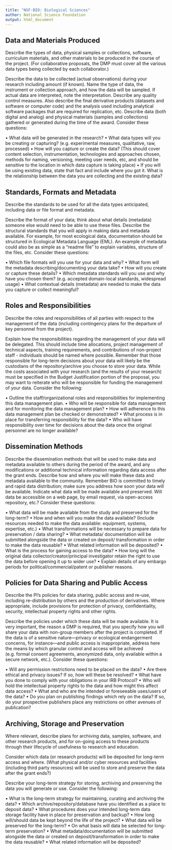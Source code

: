 ```yaml
---
title: "NSF-BIO: Biological Sciences"
author: National Science Foundation
output: html_document
---
```


## Data and Materials Produced

Describe the types of data, physical samples or collections, software, curriculum materials, and other materials to be produced in the course of the project. (For collaborative proposals, the DMP must cover all the various data types being collected by each collaborator.)

Describe the data to be collected (actual observations) during your research including amount (if known). Name the type of data, the instrument or collection approach, and how the data will be sampled. If actual data are interpreted, note the interpretation. Describe any quality control measures. Also describe the final derivative products (datasets and software or computer code) and the analysis used including analytical software packages that are required for replication, etc. Describe data (both digital and analog) and physical materials (samples and collections) gathered or generated during the time of the award. Consider these questions:

•	What data will be generated in the research?
•	What data types will you be creating or capturing? (e.g. experimental measures, qualitative, raw, processed)
•	How will you capture or create the data? (This should cover content selection, instrumentation, technologies and approaches chosen, methods for naming, versioning, meeting user needs, etc, and should be sensitive to the location in which data capture is taking place)
•	If you will be using existing data, state that fact and include where you got it. What is the relationship between the data you are collecting and the existing data?

## Standards, Formats and Metadata

Describe the standards to be used for all the data types anticipated, including data or file format and metadata.

Describe the format of your data; think about what details (metadata) someone else would need to be able to use these files. Describe the structural standards that you will apply in making data and metadata available. For example, for most ecological data, documentation should be structured in Ecological Metadata Language (EML). An example of metadata could also be as simple as a "readme file" to explain variables, structure of the files, etc. Consider these questions:

•	Which file formats will you use for your data and why?
•	What form will the metadata describing/documenting your data take?
•	How will you create or capture these details?
•	Which metadata standards will you use and why have you chosen them? (e.g. accepted domain-local standards, widespread usage)
•	What contextual details (metadata) are needed to make the data you capture or collect meaningful?

## Roles and Responsibilities

Describe the roles and responsibilities of all parties with respect to the management of the data (including contingency plans for the departure of key personnel from the project).

Explain how the responsibilities regarding the management of your data will be delegated. This should include time allocations, project management of technical aspects, training requirements, and contributions of non-project staff - individuals should be named where possible. Remember that those responsible for long-term decisions about your data will likely be the custodians of the repository/archive you choose to store your data. While the costs associated with your research (and the results of your research) must be specified in the Budget Justification portion of the proposal, you may want to reiterate who will be responsible for funding the management of your data. Consider the following:

•	Outline the staff/organizational roles and responsibilities for implementing this data management plan.
•	Who will be responsible for data management and for monitoring the data management plan?
•	How will adherence to this data management plan be checked or demonstrated?
•	What process is in place for transferring responsibility for the data?
•	Who will have responsibility over time for decisions about the data once the original personnel are no longer available?

## Dissemination Methods

Describe the dissemination methods that will be used to make data and metadata available to others during the period of the award, and any modifications or additional technical information regarding data access after the grant ends.
Describe how and where you will make these data and metadata available to the community. Remember BIO is committed to timely and rapid data distribution; make sure you address how soon your data will be available. Indicate what data will be made available and preserved. Will data be accessible on a web page, by email request, via open-access repository, etc.? Consider these questions:

•	What data will be made available from the study and preserved for the long-term?
•	How and when will you make the data available? (Include resources needed to make the data available: equipment, systems, expertise, etc.)
•	What transformations will be necessary to prepare data for preservation / data sharing?
•	What metadata/ documentation will be submitted alongside the data or created on deposit/ transformation in order to make the data reusable?
•	What related information will be deposited?
•	What is the process for gaining access to the data?
•	How long will the original data collector/creator/principal investigator retain the right to use the data before opening it up to wider use?
•	Explain details of any embargo periods for political/commercial/patent or publisher reasons.

## Policies for Data Sharing and Public Access

Describe the PI’s policies for data sharing, public access and re-use, including re-distribution by others and the production of derivatives. Where appropriate, include provisions for protection of privacy, confidentiality, security, intellectual property rights and other rights.

Describe the policies under which these data will be made available. It is very important, the reason a DMP is required, that you specify how you will share your data with non-group members after the project is completed. If the data is of a sensitive nature—privacy or ecological endangerment concerns, for instance—and public access is inappropriate, address here the means by which granular control and access will be achieved (e.g. formal consent agreements, anonymized data, only available within a secure network, etc.). Consider these questions:

•	Will any permission restrictions need to be placed on the data?
•	Are there ethical and privacy issues? If so, how will these be resolved?
•	What have you done to comply with your obligations in your IRB Protocol?
•	Who will hold the intellectual property rights to the data and how might this affect data access?
•	What and who are the intended or foreseeable uses/users of the data?
•	Do you plan on publishing findings which rely on the data? If so, do your prospective publishers place any restrictions on other avenues of publication?

## Archiving, Storage and Preservation

Where relevant, describe plans for archiving data, samples, software, and other research products, and for on-going access to these products through their lifecycle of usefulness to research and education.

Consider which data (or research products) will be deposited for long-term access and where. (What physical and/or cyber resources and facilities (including third party resources) will be used to store and preserve the data after the grant ends?) 

 Describe your long-term strategy for storing, archiving and preserving the data you will generate or use. Consider the following:
 
•	What is the long-term strategy for maintaining, curating and archiving the data?
•	Which archive/repository/database have you identified as a place to deposit data?
•	What procedures does your intended long-term data storage facility have in place for preservation and backup?
•	How long will/should data be kept beyond the life of the project?
•	What data will be preserved for the long-term?
•	On what basis will data be selected for long-term preservation?
•	What metadata/documentation will be submitted alongside the data or created on deposit/transformation in order to make the data reusable?
•	What related information will be deposited?


